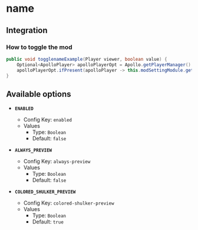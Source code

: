 # name

## Integration

### How to toggle the mod

```java
public void togglenameExample(Player viewer, boolean value) {
    Optional<ApolloPlayer> apolloPlayerOpt = Apollo.getPlayerManager().getPlayer(viewer.getUniqueId());
    apolloPlayerOpt.ifPresent(apolloPlayer -> this.modSettingModule.getOptions().set(apolloPlayer, ModShulkerPreview.ENABLED, value));
}
```

## Available options

- __`ENABLED`__
    - Config Key: `enabled`
    - Values
        - Type: `Boolean`
        - Default: `false`

- __`ALWAYS_PREVIEW`__
    - Config Key: `always-preview`
    - Values
        - Type: `Boolean`
        - Default: `false`

- __`COLORED_SHULKER_PREVIEW`__
    - Config Key: `colored-shulker-preview`
    - Values
        - Type: `Boolean`
        - Default: `true`

